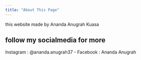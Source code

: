 ---
title: "About This Page"
---

this website made by Ananda Anugrah Kuasa
 
follow my socialmedia for more
---
Instagram : @ananda.anugrah37
 - Facebook  : Ananda Anugrah